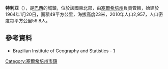 {{coord|10|12|28|S|36|53|02|W|scale:30000|display=title}}

'''特利亞'''（{{lang-pt|Telha}}），是[[巴西|巴西]]的城鎮，位於該國東北部，由[[塞爾希培州|塞爾希培州]]負責管轄，始建於1964年1月20日，面積49平方公里，海拔高度23米，2010年人口2,957，人口密度每平方公里59.8人。

==參考資料==
*Brazilian Institute of Geography and Statistics - [http://www.ibge.gov.br/cidadesat/default.php] {{Wayback|url=http://www.ibge.gov.br/cidadesat/default.php |date=20080611095922 }}

{{Brazil-geo-stub}}
{{塞爾希培州市鎮}}
[[Category:塞爾希培州市鎮|Category:塞爾希培州市鎮]]